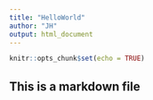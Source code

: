 ```yaml
---
title: "HelloWorld"
author: "JH"
output: html_document
---
```


```r
knitr::opts_chunk$set(echo = TRUE)
```

## This is a markdown file


